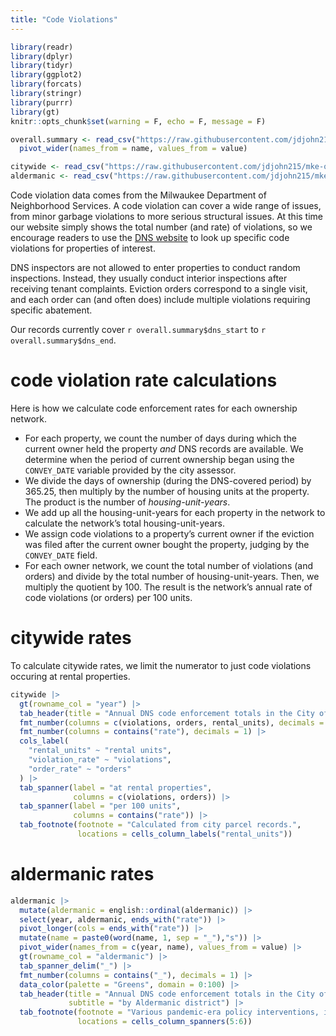 ```yaml
---
title: "Code Violations"
---
```


```r
library(readr)
library(dplyr)
library(tidyr)
library(ggplot2)
library(forcats)
library(stringr)
library(purrr)
library(gt)
knitr::opts_chunk$set(warning = F, echo = F, message = F)

overall.summary <- read_csv("https://raw.githubusercontent.com/jdjohn215/mke-owner-networks/main/data/overall-summary-stats.csv") |>
  pivot_wider(names_from = name, values_from = value)

citywide <- read_csv("https://raw.githubusercontent.com/jdjohn215/mke-owner-networks/main/data/rates/annual-violations-rates_citywide.csv")
aldermanic <- read_csv("https://raw.githubusercontent.com/jdjohn215/mke-owner-networks/main/data/rates/annual-violations-rates_aldermanic2024.csv")
```

Code violation data comes from the Milwaukee Department of Neighborhood Services. A code violation can cover a wide range of issues, from minor garbage violations to more serious structural issues. At this time our website simply shows the total number (and rate) of violations, so we encourage readers to use the [DNS website](https://aca-prod.accela.com/MILWAUKEE/Default.aspx) to look up specific code violations for properties of interest.

DNS inspectors are not allowed to enter properties to conduct random inspections. Instead, they usually conduct interior inspections after receiving tenant complaints. Eviction orders correspond to a single visit, and each order can (and often does) include multiple violations requiring specific abatement.

Our records currently cover `r overall.summary$dns_start` to `r overall.summary$dns_end`. 

# code violation rate calculations

Here is how we calculate code enforcement rates for each ownership network.

*   For each property, we count the number of days during which the current owner held the property *and* DNS records are available. We determine when the period of current ownership began using the `CONVEY_DATE` variable provided by the city assessor.
*   We divide the days of ownership (during the DNS-covered period) by 365.25, then multiply by the number of housing units at the property. The product is the number of *housing-unit-years*.
*   We add up all the housing-unit-years for each property in the network to calculate the network's total housing-unit-years.
*   We assign code violations to a property's current owner if the eviction was filed after the current owner bought the property, judging by the `CONVEY_DATE` field.
*   For each owner network, we count the total number of violations (and orders) and divide by the total number of housing-unit-years. Then, we multiply the quotient by 100. The result is the network's annual rate of code violations (or orders) per 100 units.

# citywide rates

To calculate citywide rates, we limit the numerator to just code violations occuring at rental properties.

```r
citywide |>
  gt(rowname_col = "year") |>
  tab_header(title = "Annual DNS code enforcement totals in the City of Milwaukee") |>
  fmt_number(columns = c(violations, orders, rental_units), decimals = 0) |>
  fmt_number(columns = contains("rate"), decimals = 1) |>
  cols_label(
    "rental_units" ~ "rental units",
    "violation_rate" ~ "violations",
    "order_rate" ~ "orders"
  ) |>
  tab_spanner(label = "at rental properties",
              columns = c(violations, orders)) |>
  tab_spanner(label = "per 100 units",
              columns = contains("rate")) |>
  tab_footnote(footnote = "Calculated from city parcel records.",
               locations = cells_column_labels("rental_units"))
```

# aldermanic rates

```r
aldermanic |>
  mutate(aldermanic = english::ordinal(aldermanic)) |>
  select(year, aldermanic, ends_with("rate")) |>
  pivot_longer(cols = ends_with("rate")) |>
  mutate(name = paste0(word(name, 1, sep = "_"),"s")) |>
  pivot_wider(names_from = c(year, name), values_from = value) |>
  gt(rowname_col = "aldermanic") |>
  tab_spanner_delim("_") |>
  fmt_number(columns = contains("_"), decimals = 1) |>
  data_color(palette = "Greens", domain = 0:100) |>
  tab_header(title = "Annual DNS code enforcement totals in the City of Milwaukee",
             subtitle = "by Aldermanic district") |>
  tab_footnote(footnote = "Various pandemic-era policy interventions, including moratoriums, reduced evictions during these years",
               locations = cells_column_spanners(5:6))
```